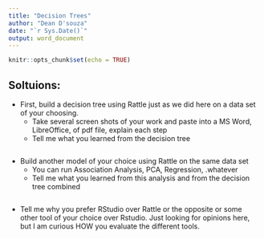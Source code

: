 ```yaml
---
title: "Decision Trees"
author: "Dean D'souza"
date: "`r Sys.Date()`"
output: word_document
---
```


```r
knitr::opts_chunk$set(echo = TRUE)
```

## Soltuions:

* First, build a decision tree using Rattle just as we did here on a data set of your choosing.  
  + Take several screen shots of your work and paste into a MS Word, LibreOffice, of pdf file, explain each step
  + Tell me what you learned from the decision tree  

```r
```

* Build another model of your choice using Rattle on the same data set  
  + You can run Association Analysis, PCA, Regression, .whatever
  + Tell me what you learned from this analysis and from the decision tree combined


```r
```

* Tell me why you prefer RStudio over Rattle or the opposite or some other tool of your choice over Rstudio.  Just looking for opinions here, but I am curious HOW you evaluate the different tools.   


```r
```